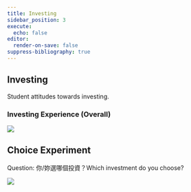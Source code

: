 ```yaml
---
title: Investing
sidebar_position: 3
execute:
  echo: false
editor:
  render-on-save: false
suppress-bibliography: true
---
```





## Investing

Student attitudes towards investing.

### Investing Experience (Overall)

![](investing_files/figure-markdown_strict/cell-3-output-1.png)

## Choice Experiment

Question: 你/妳選哪個投資？Which investment do you choose?

![](investing_files/figure-markdown_strict/cell-4-output-1.png)
